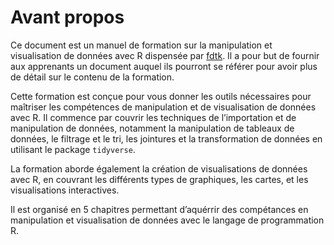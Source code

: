 # Avant propos {.unnumbered}

Ce document est un manuel de formation sur la manipulation et visualisation de données avec R dispensée par [fdtk](https://fdtk.org). Il a pour but de fournir aux apprenants un document auquel ils pourront se référer pour avoir plus de détail sur le contenu de la formation.

Cette formation est conçue pour vous donner les outils nécessaires pour maîtriser les compétences de manipulation et de visualisation de données avec R. Il commence par couvrir les techniques de l'importation et de manipulation de données, notamment la manipulation de tableaux de données, le filtrage et le tri, les jointures et la transformation de données en utilisant le package `tidyverse`.

La formation aborde également la création de visualisations de données avec R, en couvrant les différents types de graphiques, les cartes, et les visualisations interactives.

Il est organisé en 5 chapitres permettant d'aquérrir des compétances en manipulation et visualisation de données avec le langage de programmation R.